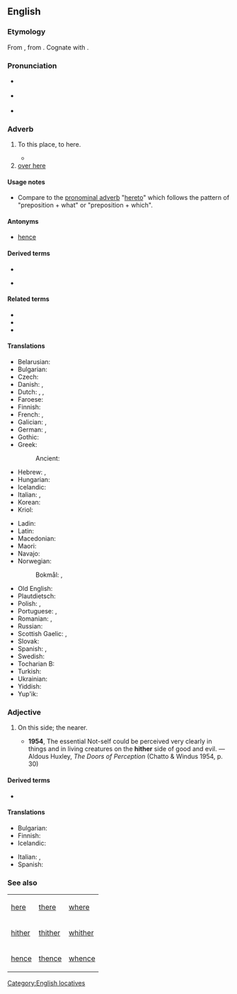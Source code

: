 {{also|hithër}}
==English==

===Etymology===
From {{der|en|ang|hider}}, from {{der|en|gem-pro|*hidrê}}. Cognate with {{cog|la|citer}}.

===Pronunciation===
* {{a|RP}} {{IPA|en|/ˈhɪðə/}}
* {{a|US}} {{IPA|en|/ˈhɪðɚ/}}
* {{audio|en|en-us-hither.ogg|Audio (US)}}
*: {{rhymes|en|ɪðə(r)}}

===Adverb===
{{en-adv|-}}

# {{lb|en|literary|or|archaic}} To this place, to here.
#: {{ux|en|He went '''hither''' and thither.}}
#* {{quote-book|1=en|year=1886|translator=H.L. Br&aelig;kstad|author=Peter Christen Asbj&oslash;rnsen|authorlink=Peter Christen Asbj&oslash;rnsen|title=Folk and Fairy Tales|page=280|passage=But the road left the river again; there were certainly twistings and turnings, as the old woman had said, for at one moment it wound '''hither''' and the next thither, and at some places it was almost imperceptible.}}
# [[over here]]

====Usage notes====
* Compare to the [[pronominal adverb]] "[[hereto]]" which follows the pattern of "preposition + what" or "preposition + which".

====Antonyms====
* [[hence]]

====Derived terms====
{{rel-top4|Terms derived from hither}}
* {{l|en|hitherto}}
{{rel-mid}}
* {{l|en|hitherward}}
{{rel-bottom}}

====Related terms====
* {{l|en|thither}}
* {{l|en|whither}}
* {{l|en|hither and thither}}

====Translations====
{{trans-top|to here}}
* Belarusian: {{t|be|сюды́}}
* Bulgarian: {{t+|bg|насам}}
* Czech: {{t+|cs|sem}}
* Danish: {{t|da|herhen}}, {{t|da|hid}}
* Dutch: {{t+|nl|hierheen}}, {{t+|nl|alhier}}, {{t+|nl|herwaarts}}
* Faroese: {{t|fo|higar}}
* Finnish: {{t+|fi|tänne}}
* French: {{t+|fr|ici}}, {{t+|fr|çà}}
* Galician: {{t|gl|acá}}, {{t|gl|acó}}
* German: {{t+|de|hierher}}, {{t+|de|hierhin}}
* Gothic: {{t|got|𐌷𐌹𐌳𐍂𐌴}}
* Greek:
*: Ancient: {{t|grc|δεῦρο}}
* Hebrew: {{t+|he|הֲלוֹם|tr=halóm|sc=Hebr}}, {{t+|he|הֵנָּה|tr=héna}}
* Hungarian: {{t+|hu|ide}}
* Icelandic: {{t+|is|hingað}}
* Italian: {{t+|it|qui}}, {{t+|it|qua}}
* Korean: {{t|ko|여기로}}
* Kriol: {{t|rop|dijei}}
{{trans-mid}}
* Ladin: {{t|lld|tlo ca}}
* Latin: {{t+|la|hūc}}
* Macedonian: {{t|mk|ваму}}
* Maori: {{t|mi|mai}}
* Navajo: {{t|nv|wóshdę́ę́ʼ}}
* Norwegian:
*: Bokmål: {{t+|nb|hit}}, {{t+|nb|hitover}}
* Old English: {{t|ang|hider}}
* Plautdietsch: {{t|pdt|häa}}
* Polish: {{t+|pl|tutaj}}, {{t+|pl|dotąd}}
* Portuguese: {{t+|pt|acá}}, {{t|pt|[[para]] [[cá]]}}
* Romanian: {{t+|ro|încoace}}, {{t+|ro|aici}}
* Russian: {{t+|ru|сюда́}}
* Scottish Gaelic: {{t|gd|a-bhos}}, {{t|gd|a-nall}}
* Slovak: {{t|sk|sem}}
* Spanish: {{t+|es|aquí}}, {{t+|es|acá}}
* Swedish: {{t+|sv|hit}}
* Tocharian B: {{t|txb|ecce}}
* Turkish: {{t|tr|buraya}}
* Ukrainian: {{t|uk|сюди́}}
* Yiddish: {{t|yi|אַהער}}
* Yup'ik: {{t|esu|ukani}}
{{trans-bottom}}

===Adjective===
{{en-adj|-}}

# {{lb|en|archaic}} On this side; the nearer.
#: {{synonyms|en|citerior|q1=literary}}
#* '''1954''', The essential Not-self could be perceived very clearly in things and in living creatures on the '''hither''' side of good and evil. — Aldous Huxley, ''The Doors of Perception'' (Chatto & Windus 1954, p. 30)

====Derived terms====
* {{l|en|Hither Green}}

====Translations====
{{trans-top|on this side}}
* Bulgarian: {{t+|bg|отсам}}
* Finnish: {{t|fi|tämänpuoleinen}}
* Icelandic: {{t|is|sem er nær}}
{{trans-mid}}
* Italian: {{t|it|citeriore}}, {{t|it|al di qua}}
* Spanish: {{t|es|citerior}}
{{trans-bottom}}

===See also===
{| class="wikitable"
| [[here]]
| [[there]]
| [[where]]
|-
| [[hither]]
| [[thither]]
| [[whither]]
|-
| [[hence]]
| [[thence]]
| [[whence]]
|}
[[Category:English locatives]]